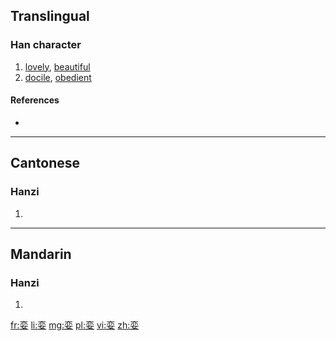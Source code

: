 {{also|孌}}
==Translingual==

===Han character===
{{Han char|rn=38|rad=女|as=06|sn=9|four=|canj=YCV|ids=}}

# [[lovely]], [[beautiful]]
# [[docile]], [[obedient]]

====References====
* {{Han ref|kx=0261.321|hdz=21047.040|uh=5A08|ud=23048}}

----

==Cantonese==

===Hanzi===
{{yue-hanzi|jyut=|y=lyun5|tra=孌}}

# {{defn|lang=yue|sort=女06}}

----

==Mandarin==

===Hanzi===
{{cmn-hanzi|tra=孌|pin=[[luán]] ([[luan2]])|wg=luan<sup>2</sup>}}

# {{defn|lang=cmn|sort=女06}}

[[fr:娈]]
[[li:娈]]
[[mg:娈]]
[[pl:娈]]
[[vi:娈]]
[[zh:娈]]